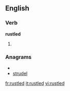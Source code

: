 ==English==

===Verb===
'''rustled'''

# {{past of|[[rustle]]}}

===Anagrams===
* {{alphagram|delrstu}}
* [[strudel#English|strudel]]

[[fr:rustled]]
[[it:rustled]]
[[vi:rustled]]